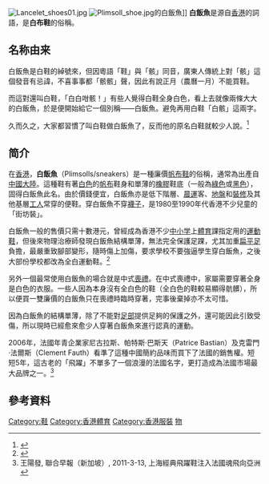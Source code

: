 {{otheruses|subject=在香港俗稱「白飯魚」的廉價帆布鞋|other=魚類的白飯魚|文昌鱼}}
[[File:Lancelet_shoes01.jpg|thumb]]
[[File:Plimsoll_shoe.jpg|thumb]]的白飯魚]]
'''白飯魚'''是源自[[香港|香港]]的詞語，是'''白布鞋'''的俗稱。

==名称由来==
白飯魚是白鞋的綽號來，但因粵語「鞋」與「骸」同音，廣東人傳統上對「骸」這個發音有忌諱，不喜事事都「骸骸」聲，因此有說正月（農曆一月）不能買鞋。

而這對還叫白鞋，「白白咁骸！」有些人覺得白鞋全身白色，看上去就像兩條大大的白飯魚，於是便開始給它一個別稱——白飯魚。避免再用白鞋「白骸」這兩字。

久而久之，大家都習慣了叫白鞋做白飯魚了，反而他的原名白鞋就較少人說。<ref>{{Cite web |url = http://hk.knowledge.yahoo.com/question/question?qid=7006081101749 |title = 點解白飯魚(鞋)叫白飯魚?? |author = Yahoo!知識+ |date = 2006年8月11日 |accessdate = 2014年10月28日 |deadurl = yes |archiveurl = https://web.archive.org/web/20141028130745/https://hk.knowledge.yahoo.com/question/question?qid=7006081101749 |archivedate = 2014年10月28日 }}</ref>

==简介==
在[[香港|香港]]，'''白飯魚'''（Plimsolls/sneakers）是一種廉價[[布鞋|帆布鞋]]的俗稱，通常為出產自[[中國大陸|中國大陸]]。這種鞋有著[[白色|白色]]的[[帆布|帆布]]鞋身和單薄的[[橡膠|橡膠]]鞋底（一般為[[綠色|綠色]]或[[黑色|黑色]]），固得白飯魚此名。由於價錢便宜，白飯魚亦是低下階層、[[晨運|晨運]]客、[[地盤|地盤]]和[[裝修|裝修]]及其他基層[[工人|工人]]常穿的便鞋。穿白飯魚不穿[[襪子|襪子]]，是1980至1990年代香港不少兒童的「街坊裝」。

白飯魚一般的售價只需十數港元，曾經成為香港不少[[中学|中]][[小学_(教育)|小学]]上[[体育教育|體育]]課指定用的[[運動鞋|運動鞋]]，但後來物理治療師發現白飯魚結構單薄，無法完全保護足踝，尤其加重[[扁平足|扁平足]]負擔，最嚴重致腳部變形，隨時傷上加傷，要求學校不要強逼學生穿白飯魚，之後大部份學校都改為全白運動鞋。<ref>{{Cite web |url=http://tamshui.blogspot.com/2005/06/55.html |title=mind the gap: 第55章 ﹣ 白飯魚 |access-date=2006-04-15 |archive-date=2018-01-14 |archive-url=https://web.archive.org/web/20180114184702/http://tamshui.blogspot.com/2005/06/55.html |dead-url=no }}</ref>

另外一個最常使用白飯魚的場合就是中式[[喪禮|喪禮]]。在中式喪禮中，家屬需要穿著全身是白色的衣服。一些人因為本身沒有全白色的鞋（全白色的鞋較易顯得骯髒），所以便買一雙廉價的白飯魚只在喪禮時臨時穿著，完事後棄掉亦不太可惜。

因為白飯魚的結構單薄，除了不能對[[足部|足部]]提供足夠的保護之外，還可能因此引致受傷，所以現時已經愈來愈少人穿著白飯魚來進行認真的運動。

2006年，法國年青企業家尼古拉斯、帕特斯·巴斯天（Patrice Bastian）及克雷門·法爾斯（Clement Fauth）看準了這種中國簡約品味而買下了法國的銷售權。短短5年，這古老的「飛躍」不單多了一個浪漫的法國名字，更打造成為法國市場最大品牌之一。<ref>王陽發, 聯合早報（新加坡）, 2011-3-13, 上海經典飛躍鞋注入法國魂飛向亞洲</ref>

==參考資料==
{{Reflist}}

[[Category:鞋|Category:鞋]]
[[Category:香港體育|Category:香港體育]]
[[Category:香港服裝|Category:香港服裝]]
[[Category:俗語|物]]
